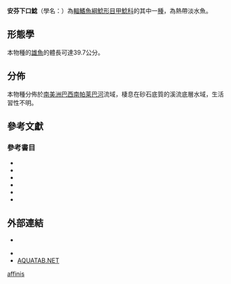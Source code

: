 {{Speciesbox
| status = NE
| status_system = IUCN3.1
| genus = Hypostomus
| species = affinis
| authority = [[Steindachner|Steindachner]], 1877
| synonyms = 
*''Plecostomus affinis'' {{small|Steindachner, 1877}}
}}

'''安芬下口鯰'''（學名：''{{lang|la|Hypostomus affinis}}''）為[[輻鰭魚綱|輻鰭魚綱]][[鯰形目|鯰形目]][[甲鯰科|甲鯰科]]的其中一[[種|種]]，為熱帶淡水魚。

==形態學==
本物種的[[雄性|雄魚]]的體長可達39.7公分{{r|fishbase}}。

==分佈==
本物種分佈於[[南美洲|南美洲]][[巴西|巴西]][[南帕莱巴河|南帕莱巴河]]流域，棲息在砂石底質的溪流底層水域，生活習性不明。

==參考文獻==
{{reflist |refs=
<ref name="fishbase">	
*{{FishBase_species |id=48870 |genus=Hypostomus |species=affinis |year=2014 |month=12 }}</ref>
}}

===參考書目===
* {{cite book |editor=Eschmeyer, William N. |title=Catalog of Fishes. Special Publication of the Center for Biodiversity Research and Information, num. 1, vol. 1-3. |publisher=California Academy of Sciences |location=[[旧金山|San Francisco]], [[加利福尼亚州|California]], [[美国|USA]] |isbn=0-940228-47-5 |language=en }}
* {{cite book |last=Fenner |first=Robert M. |title=The Conscientious Marine Aquarist |location={{tsl|en|Neptune City, New Jersey||Neptune City}}, [[新泽西州|New Jersey]], [[美国|USA]] |publisher =T.F.H. Publications |year=2001 |language=en }}
* {{cite book |last1=Helfman |first1=G. |last2=Collette |first2=B. |last3=Facey |first3=D. |title=The diversity of fishes |publisher=Blackwell Science |location=Malden, Massachusetts, USA. |year=1997 }}
* {{cite book |last1=Moyle |first1=P. |last2=Cech. |first2=J. |title=Fishes: An Introduction to Ichthyology |url=https://archive.org/details/fishesintroducti0000moyl |edition=4th |location=Upper Saddle River, New Jersey, USA |publisher=Prentice-Hall |year=2000 }}
* {{cite book |editor=Nelson, J. |title=Fishes of the World |edition=3th |location=[[纽约|New York]], [[美国|USA]] |publisher=John Wiley and Sons |year=1994 |language=en }}
* {{cite book |last=Wheeler |first=A. |title=The World Encyclopedia of Fishes |edition=2nd |location=[[伦敦|伦敦]] |publisher=Macdonald |year=1985 |language=en }}

==外部連結==
{{commons category |Hypostomus affinis}}
* {{wikispecies-inline |Hypostomus affinis}}
{{Taxonbar|from=Q5660340}}
* {{Translation/Ref |ca|Hypostomus affinis}}
* [http://aquatab.net/vyhledavani/?search=hypostomus-affinis AQUATAB.NET] {{Wayback|url=http://aquatab.net/vyhledavani/?search=hypostomus-affinis |date=20200620054915 }}

[[Category:下口鯰屬|affinis]]